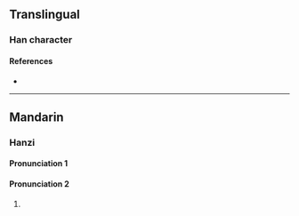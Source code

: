 {{character info/new}}
==Translingual==

===Han character===
{{Han char|rn=93|rad=牛|as=11|sn=15|four=|canj=HQIIH|ids=⿰牜參}}

====References====
* {{Han ref|kx=0703.330|dkj=20143|dj=1116.280|hdz=31819.120|uh=7299|ud=29337}}

----

==Mandarin==

===Hanzi===
====Pronunciation 1====
{{cmn-hanzi|pin=[[sōu]] ([[sou1]])}}
====Pronunciation 2====
{{cmn-hanzi|pin=[[sān]] ([[san1]]|wg=san<sup>1</sup>}}

# {{defn|lang=cmn|sort=牛11}}